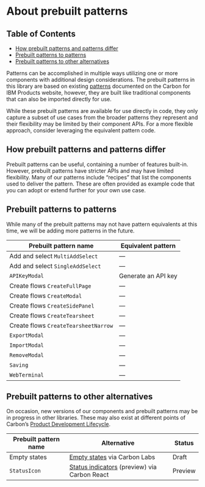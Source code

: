
<Meta title="Patterns/Prebuilt patterns/About" />

# About prebuilt patterns

## Table of Contents
- [How prebuilt patterns and patterns differ](#how-prebuilt-patterns-and-patterns-differ)
- [Prebuilt patterns to patterns](#prebuilt-patterns-to-patterns)
- [Prebuilt patterns to other alternatives](#prebuilt-patterns-to-other-alternatives)

Patterns can be accomplished in multiple ways utilizing one or more components with additional design considerations.
The prebuilt patterns in this library are based on existing [patterns](https://pages.github.ibm.com/carbon/ibm-products/patterns/overview/patterns/)
documented on the Carbon for IBM Products website, however, they are built like traditional components that can also be imported directly for use.

While these prebuilt patterns are available for use directly in code, they only capture a subset of use cases from the broader patterns they represent
and their flexibility may be limited by their component APIs. For a more flexible approach, consider leveraging the equivalent pattern code.

## How prebuilt patterns and patterns differ

Prebuilt patterns can be useful, containing a number of features built-in. However, prebuilt patterns have stricter APIs and may have limited flexibility.
Many of our patterns include “recipes” that list the components used to deliver the pattern. These are often provided as example code
that you can adopt or extend further for your own use case.

## Prebuilt patterns to patterns

While many of the prebuilt patterns may not have pattern equivalents at this time, we will be adding more patterns in the future.

| Prebuilt pattern name                | Equivalent pattern |
---------------------------------------|----------
| Add and select `MultiAddSelect`      | —
| Add and select `SingleAddSelect`     | —
| `APIKeyModal`                        | <LinkTo title="Patterns/Generate an API key" name="Overview">Generate an API key</LinkTo>
| Create flows `CreateFullPage`        | —
| Create flows `CreateModal`           | —
| Create flows `CreateSidePanel`       | —
| Create flows `CreateTearsheet`       | —
| Create flows `CreateTearsheetNarrow` | —
| `ExportModal`                        | —
| `ImportModal`                        | —
| `RemoveModal`                        | —
| `Saving`                             | —
| `WebTerminal`                        | —

## Prebuilt patterns to other alternatives

On occasion, new versions of our components and prebuilt patterns may be in progress in other libraries. These may also exist at different
points of Carbon’s [Product Development Lifecycle](https://carbondesignsystem.com/contributing/product-development-lifecycle/).

| Prebuilt pattern name        | Alternative | Status         |
-------------------------------|-------------|----------------|
| Empty states                 | [Empty states](https://labs.carbondesignsystem.com/?path=/docs/web-components_components-empty-state) via Carbon Labs | Draft
| `StatusIcon`                 | [Status indicators](https://react.carbondesignsystem.com/?path=/docs/experimental-statusindicators) (preview) via Carbon React | Preview
